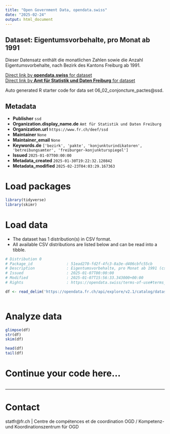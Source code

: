 ```yaml
---
title: "Open Government Data, opendata.swiss"
date: "2025-02-24"
output: html_document
---
```


## Dataset: Eigentumsvorbehalte, pro Monat ab 1991

Dieser Datensatz enthält die monatlichen Zahlen sowie die Anzahl Eigentumsvorbehalte, nach Bezirk des Kantons Freiburg ab 1991.

[Direct link by **opendata.swiss** for dataset](https://opendata.swiss/de/dataset/eigentumsvorbehalte-pro-monat-ab-1991)<br>
[Direct link by **Amt für Statistik und Daten Freiburg** for dataset](https://opendata.fr.ch/explore/dataset/06_02_conjoncture_pactes/)

Auto generated R starter code for data set 06_02_conjoncture_pactes@ssd.

## Metadata

- **Publisher** `ssd`
- **Organization.display_name.de** `Amt für Statistik und Daten Freiburg`
- **Organization.url** `https://www.fr.ch/deef/ssd`
- **Maintainer** `None`
- **Maintainer_email** `None`
- **Keywords.de** `['bezirk', 'pakte', 'konjunkturindikatoren', 'betreibungsamter', 'freiburger-konjunkturspiegel']`
- **Issued** `2025-01-07T00:00:00`
- **Metadata_created** `2025-01-30T19:22:32.120842`
- **Metadata_modified** `2025-02-23T04:03:29.167363`


# Load packages

```r

library(tidyverse)
library(skimr)

```

# Load data

-   The dataset has 1 distribution(s) in CSV format.
-   All available CSV distributions are listed below and can be read into a tibble.

```r

# Distribution 0
# Package_id               : 51ead270-fd2f-4fc3-8a3e-d406cbfc55cb
# Description              : Eigentumsvorbehalte, pro Monat ab 1991 (csv)
# Issued                   : 2025-01-07T00:00:00
# Modified                 : 2025-01-07T15:56:33.343000+00:00
# Rights                   : https://opendata.swiss/terms-of-use#terms_by

df <- read_delim('https://opendata.fr.ch/api/explore/v2.1/catalog/datasets/06_02_conjoncture_pactes/exports/csv?use_labels=true')



```

# Analyze data

```r

glimpse(df)
str(df)
skim(df)

head(df)
tail(df)

```

# Continue your code here...

```r

```

------------------------------------------------------------------------

# Contact

statfr@fr.ch | Centre de compétences et de coordination OGD / Kompetenz- und Koordinationszentrum für OGD
